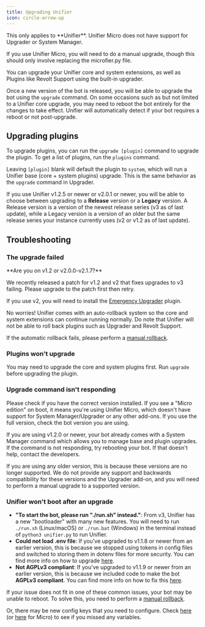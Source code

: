 ```yaml
---
title: Upgrading Unifier
icon: circle-arrow-up
---
```


<Info>
This only applies to **Unifier**. Unifier Micro does not have support for Upgrader or System Manager.

If you use Unifier Micro, you will need to do a manual upgrade, though this should only involve replacing the microfier.py file.
</Info>

You can upgrade your Unifier core and system extensions, as well as Plugins like Revolt Support using the built-in upgrader.

Once a new version of the bot is released, you will be able to upgrade the bot using the `upgrade` command. On some occasions such as but not limited to a Unifier core upgrade, you may need to reboot the bot entirely for the changes to take effect. Unifier will automatically detect if your bot requires a reboot or not post-upgrade.

## Upgrading plugins

To upgrade plugins, you can run the `upgrade [plugin]` command to upgrade the plugin. To get a list of plugins, run the `plugins` command.

Leaving `[plugin]` blank will default the plugin to `system`, which will run a Unifier base (core + system plugins) upgrade. This is the same behavior as the `upgrade` command in Upgrader.

If you use Unifier v1.2.5 or newer or v2.0.1 or newer, you will be able to choose between upgrading to a **Release** version or a **Legacy** version. A Release version is a version of the newest release series (v3 as of last update), while a Legacy version is a version of an older but the same release series your instance currently uses (v2 or v1.2 as of last update).

## Troubleshooting

### The upgrade failed

<Info>
**Are you on v1.2 or v2.0.0-v2.1.7?**

We recently released a patch for v1.2 and v2 that fixes upgrades to v3 failing. Please upgrade to the patch first then retry.

If you use v2, you will need to install the [Emergency Upgrader](https://github.com/UnifierHQ/emergency-upgrader) plugin.
</Info>

No worries! Unifier comes with an auto-rollback system so the core and system extensions can continue running normally. Do note that Unifier will not be able to roll back plugins such as Upgrader and Revolt Support.

If the automatic rollback fails, please perform a [manual rollback](manual-rollback.md).

### Plugins won't upgrade

You may need to upgrade the core and system plugins first. Run `upgrade` before upgrading the plugin.

### Upgrade command isn't responding

Please check if you have the correct version installed. If you see a "Micro edition" on boot, it means you're using Unifier Micro, which doesn't have support for System Manager/Upgrader or any other add-ons. If you use the full version, check the bot version you are using.

If you are using v1.2.0 or newer, your bot already comes with a System Manager command which allows you to manage base and plugin upgrades. If the command is not responding, try rebooting your bot. If that doesn't help, contact the developers.

If you are using any older version, this is because these versions are no longer supported. We do not provide any support and backwards compatibility for these versions and the Upgrader add-on, and you will need to perform a manual upgrade to a supported version.

### Unifier won't boot after an upgrade

* **"To start the bot, please run "./run.sh" instead."**: From v3, Unifier has a new "bootloader" with many new features. You will need to run `./run.sh` (Linux/macOS) or `./run.bat` (Windows) in the terminal instead of `python3 unifier.py` to run Unifier.
* **Could not load .env file**: If you've upgraded to v1.1.8 or newer from an earlier version, this is because we stopped using tokens in config files and switched to storing them in dotenv files for more security. You can find more info on how to upgrade [here](../getting-started/unifier.md#set-bot-token).
* **Not AGPLv3 compliant**: If you've upgraded to v1.1.9 or newer from an earlier version, this is because we included code to make the bot **AGPLv3 compliant**. You can find more info on how to fix this [here](../modding-unifier-things-to-note.md#how-do-i-make-my-source-code-available).

If your issue does not fit in one of these common issues, your bot may be unable to reboot. To solve this, you need to perform a [manual rollback](manual-rollback.md).

Or, there may be new config keys that you need to configure. Check [here](../getting-started/unifier.md#configuration) (or [here](../getting-started/unifier-micro.md#configuration) for Micro) to see if you missed any variables.
